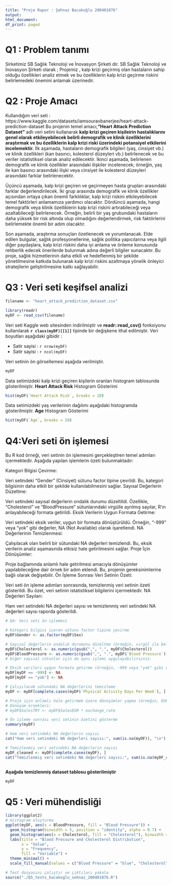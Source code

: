 ```yaml
---
title: "Proje Rapor : Şehnaz Bacakoğlu 200401076"
output:
html_document:
df_print: paged
---
```


# Q1 : Problem tanımı

Sirketimiz SB Sağlık Teknoloji ve İnovasyon Şirketi  dir.
SB Sağlık Teknoloji ve İnovasyon Şirketi olarak ; Projemiz , kalp krizi geçirmiş olan hastaların sahip olduğu özellikleri analiz etmek ve bu özelliklerin kalp krizi geçirme riskini belirlemedeki önemini anlamak üzerinedir.

# Q2 : Proje Amacı

Kullandığım veri seti : https://www.kaggle.com/datasets/iamsouravbanerjee/heart-attack-prediction-dataset 
Bu projenin temel amacı,**"Heart Attack Prediction Dataset"** adlı veri setini kullanarak **kalp krizi geçiren kişileirin hastalıklarını genel olarak etkileyebilecek belirli demografik ve klinik özelliklerini araştırmak ve bu özelliklerin kalp krizi riski üzerindeki potansiyel etkilerini incelemektir.** 
İlk aşamada, hastaların demografik bilgileri (yaş, cinsiyet vb.) ve klinik özellikleri (kan basıncı, kolesterol düzeyleri vb.) belirlenecek ve bu veriler istatistiksel olarak analiz edilecektir. İkinci aşamada, belirlenen demografik ve klinik özellikler arasındaki ilişkiler incelenecek; örneğin, yaş ile kan basıncı arasındaki ilişki veya cinsiyet ile kolesterol düzeyleri arasındaki farklar belirlenecektir.

Üçüncü aşamada, kalp krizi geçiren ve geçirmeyen hasta grupları arasındaki farklar değerlendirilecek. İki grup arasında demografik ve klinik özellikler açısından ortaya çıkan önemli farklılıklar, kalp krizi riskini etkileyebilecek temel faktörleri anlamamıza yardımcı olacaktır. Dördüncü aşamada, hangi demografik veya klinik özelliklerin kalp krizi riskini artırabileceği veya azaltabileceği belirlenecek. Örneğin, belirli bir yaş grubundaki hastaların daha yüksek bir risk altında olup olmadığını değerlendirmek, risk faktörlerini belirlemekte önemli bir adım olacaktır.

Son aşamada, araştırma sonuçları özetlenecek ve yorumlanacak. Elde edilen bulgular, sağlık profesyonellerine, sağlık politika yapıcılarına veya ilgili diğer paydaşlara, kalp krizi riskini daha iyi anlama ve önleme konusunda rehberlik edecek önerilerde bulunmak adına değerli bilgiler sunacaktır. Bu proje, sağlık hizmetlerinin daha etkili ve hedeflenmiş bir şekilde yönetilmesine katkıda bulunarak kalp krizi riskini azaltmaya yönelik önleyici stratejilerin geliştirilmesine katkı sağlayabilir.

# Q3 : Veri seti keşifsel analizi


```r

filename <- "heart_attack_prediction_dataset.csv"

library(readr)
myDF <- read_csv(filename)
```

Veri seti Kaggle web sitesinden indirilmiştir ve **readr::read_csv()** fonksiyonu kullanılarak **`r class(myDF)[[1]]`** tipinde bir değişkene ithal edilmiştir. Veri boyutları aşağıdaki gibidir :

- Satir sayisi : `r nrow(myDF)`
- Satir sayisi : `r ncol(myDF)`

Veri setinin ön görsellemesi aşağıda verilmiştir.

```r

myDF
```

Data setimizdeki kalp krizi geçiren kişilerin oranları histogram tablosunda gösterilmiştir.
**Heart Attack Risk** Histogram Gösterimi 
```r
hist(myDF$`Heart Attack Risk`, breaks = 20)
```

Data setimizdeki yaş verilerinin dağılımı aşağıdaki histogramda gösterilmiştir.
**Age** Histogram Gösterimi 
```r
hist(myDF$`Age`, breaks = 20)
```
# Q4:Veri seti ön işlemesi

Bu R kod örneği, veri setinin ön işlemesini gerçekleştiren temel adımları içermektedir. Aşağıda yapılan işlemlerin özeti bulunmaktadır:

Kategori Bilgisi Çevirme:

Veri setindeki "Gender" (Cinsiyet) sütunu factor tipine çevrildi. Bu, kategori bilgisinin daha etkili bir şekilde kullanılabilmesini sağlar.
Sayısal Değerlerin Düzeltme:

Veri setindeki sayısal değerlerin ondalık durumu düzeltildi. Özellikle, "Cholesterol" ve "BloodPressure" sütunlarındaki virgülle ayrılmış sayılar, R'ın anlayabileceği formata getirildi.
Eksik Verilerin Uygun Formata Getirme:

Veri setindeki eksik veriler, uygun bir formata dönüştürüldü. Örneğin, "-999" veya "yok" gibi değerler, NA (Not Available) olarak işaretlendi.
NA Değerlerinin Temizlenmesi:

Çalışılacak olan belirli bir sütundaki NA değerleri temizlendi. Bu, eksik verilerin analiz aşamasında etkisiz hale getirilmesini sağlar.
Proje İçin Dönüşümler:

Proje bağlamında anlamlı hale getirilmesi amacıyla dönüşümler yapılabileceğine dair örnek bir adım eklendi. Bu, projenin gereksinimlerine bağlı olarak değişebilir.
Ön İşleme Sonrası Veri Setinin Özeti:

Veri seti ön işleme adımları sonrasında, temizlenmiş veri setinin özeti gösterildi. Bu özet, veri setinin istatistiksel bilgilerini içermektedir.
NA Değerleri Sayıları:

Ham veri setindeki NA değerleri sayısı ve temizlenmiş veri setindeki NA değerleri sayısı raporda gösterildi.

```r
# Q4: Veri seti ön işlemesi

# Kategori bilgisi içeren sütunu factor tipine çevirme
myDF$Gender <- as.factor(myDF$Sex)

# Sayısal değerlerin ondalık durumunu düzeltme (örneğin, virgül ile belirtilen sayıları düzeltme)
myDF$Cholesterol <- as.numeric(gsub(",", ".", myDF$Cholesterol))
myDF$BloodPressure <- as.numeric(gsub(",", ".", myDF$`Blood Pressure`))
# Diğer sayısal sütunlar için de aynı işlemi uygulayabilirsiniz.

# Eksik verileri uygun formata getirme (örneğin, -999 veya "yok" gibi değerleri NA yapma)
myDF[myDF == -999] <- NA
myDF[myDF == "yok"] <- NA

# Çalışılacak sütundaki NA değerlerini temizleme
myDF <- myDF[complete.cases(myDF$`Physical Activity Days Per Week`), ]

# Proje için anlamlı hale getirmek üzere dönüşümler yapma (örneğin, EUR satış verilerini TRY'ye çevirme)
# Dönüşüm örnekleri:
# myDF$SalesTRY <- myDF$SalesEUR * exchange_rate

# Ön işleme sonrası veri setinin özetini gösterme
summary(myDF)

# Ham veri setindeki NA değerlerin sayısı
cat("Ham veri setindeki NA değerleri sayısı:", sum(is.na(myDF)), "\n")

# Temizlenmiş veri setindeki NA değerlerin sayısı
myDF_cleaned <- myDF[complete.cases(myDF), ]
cat("Temizlenmiş veri setindeki NA değerleri sayısı:", sum(is.na(myDF_cleaned)), "\n")



```

**Aşağıda temizlenmiş dataset tablosu gösterilmiştir**

```r
myDF
```
# Q5 : Veri mühendisliği 

```r

library(ggplot2)
# Histogram oluşturma
ggplot(myDF, aes(x = BloodPressure, fill = "Blood Pressure")) +
  geom_histogram(binwidth = 5, position = "identity", alpha = 0.7) +
  geom_histogram(aes(x = Cholesterol, fill = "Cholesterol"), binwidth = 10, position = "identity", alpha = 0.7) +
  labs(title = "Blood Pressure and Cholesterol Distribution",
       x = "Value",
       y = "Frequency",
       fill = "Variable") +
  theme_minimal() +
  scale_fill_manual(values = c("Blood Pressure" = "blue", "Cholesterol" = "red"))
```
```r


# Test dosyasını çalıştır ve çıktıları yakala
source("./Q5_tests_bacakoglu_sehnaz_200401076.R")
```